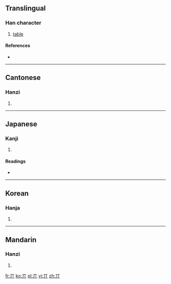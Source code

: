 {{also|其}}<!-- may be replaced by zh-forms -->
==Translingual==

===Han character===
{{Han char|rn=1|rad=一|as=02|sn=3|four=1022<sub>0</sub>|canj=一中 (ML)}}

# [[table]]

====References====
* {{Han ref|kx=0076.130|dkj=00015|dj=0149.010|hdz=10009.010|uh=4E0C|ud=19980|bh=C946|bd=51526}}

----

==Cantonese==

===Hanzi===
{{yue-hanzi|jyut=|y=gei1}}

# {{defn|Cantonese|sort=一02}}

----

==Japanese==

===Kanji===
{{ja-kanji|grade=|rs=一02}}

# {{defn|Japanese|sort=一02}}

====Readings====
* {{ja-readings|on=[[き]] (ki), [[ぎ]] (gi)|kun=[[その]] (sono), [[それ]] (sore), [[だい]] (dai)}}

----

==Korean==

===Hanja===
{{ko-hanja|hangeul=기|rv=gi|mr=ki}}

# {{defn|Korean|sort=一02}}

----

==Mandarin==

===Hanzi===
{{cmn-hanzi|pin=[[fōu]] ([[fou1]]), [[fǒu]] ([[fou3]]), [[jī]] ([[ji1]])|wg=fou<sup>1</sup>, fou<sup>3</sup>, chi<sup>1</sup>}}

# {{defn|Mandarin|sort=一02}}

[[fr:丌]]
[[ko:丌]]
[[pl:丌]]
[[vi:丌]]
[[zh:丌]]